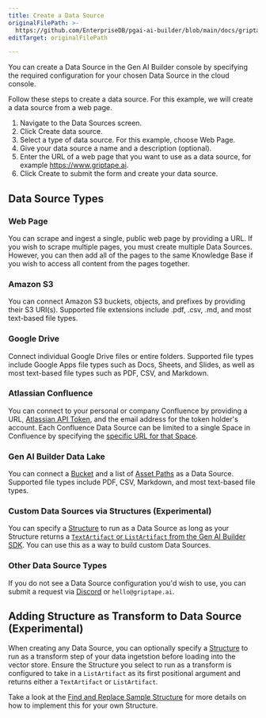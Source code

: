 ```yaml
---
title: Create a Data Source
originalFilePath: >-
  https://github.com/EnterpriseDB/pgai-ai-builder/blob/main/docs/griptape-cloud/data-sources/create-data-source.md
editTarget: originalFilePath

---
```


You can create a Data Source in the Gen AI Builder console by specifying the required configuration for your chosen Data Source in the cloud console.

Follow these steps to create a data source. For this example, we will create a data source from a web page.

1.  Navigate to the Data Sources screen.
2.  Click Create data source.
3.  Select a type of data source. For this example, choose Web Page.
4.  Give your data source a name and a description (optional).
5.  Enter the URL of a web page that you want to use as a data source, for example <https://www.griptape.ai>.
6.  Click Create to submit the form and create your data source.

## Data Source Types

### Web Page

You can scrape and ingest a single, public web page by providing a URL. If you wish to scrape multiple pages, you must create multiple Data Sources. However, you can then add all of the pages to the same Knowledge Base if you wish to access all content from the pages together.

### Amazon S3

You can connect Amazon S3 buckets, objects, and prefixes by providing their S3 URI(s). Supported file extensions include .pdf, .csv, .md, and most text-based file types.

### Google Drive

Connect individual Google Drive files or entire folders. Supported file types include Google Apps file types such as Docs, Sheets, and Slides, as well as most text-based file types such as PDF, CSV, and Markdown.

### Atlassian Confluence

You can connect to your personal or company Confluence by providing a URL, [Atlassian API Token](https://id.atlassian.com/manage-profile/security/api-tokens), and the email address for the token holder's account. Each Confluence Data Source can be limited to a single Space in Confluence by specifying the [specific URL for that Space](https://support.atlassian.com/confluence-cloud/docs/use-spaces-to-organize-your-work/).

### Gen AI Builder Data Lake

You can connect a [Bucket](../data-lakes#buckets) and a list of [Asset Paths](../data-lakes#asset-paths) as a Data Source. Supported file types include PDF, CSV, Markdown, and most text-based file types.

### Custom Data Sources via Structures (Experimental)

You can specify a [Structure](/edb-postgres-ai/1.3/ai-factory/gen-ai/reference/structures/create-structure) to run as a Data Source as long as your Structure returns a [`TextArtifact` or `ListArtifact` from the Gen AI Builder SDK](/edb-postgres-ai/1.3/ai-factory/gen-ai/reference/sdk/data/artifacts). You can use this as a way to build custom Data Sources.

### Other Data Source Types

If you do not see a Data Source configuration you'd wish to use, you can submit a request via [Discord](https://discord.gg/gnWRz88eym) or `hello@griptape.ai`.

## Adding Structure as Transform to Data Source (Experimental)

When creating any Data Source, you can optionally specify a [Structure](../structures/create-structure.mdx) to run as a transform step of your data ingetstion before loading into the vector store. Ensure the Structure you select to run as a transform is configured to take in a `ListArtifact` as its first positional argument and returns either a `TextArtifact` or `ListArtifact`.

Take a look at the [Find and Replace Sample Structure](https://github.com/griptape-ai/griptape-sample-structures/tree/main/griptape-find-replace-transform) for more details on how to implement this for your own Structure.
